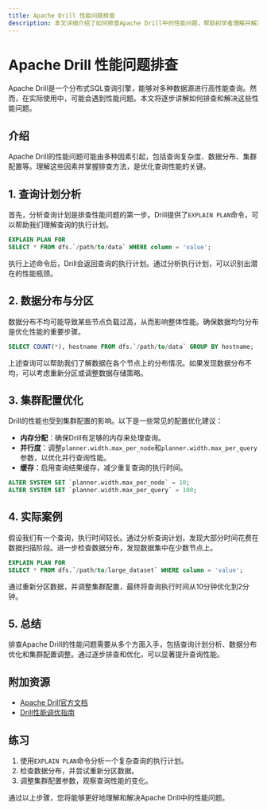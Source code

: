 ```yaml
---
title: Apache Drill 性能问题排查
description: 本文详细介绍了如何排查Apache Drill中的性能问题，帮助初学者理解并解决常见的性能瓶颈。
---
```


# Apache Drill 性能问题排查

Apache Drill是一个分布式SQL查询引擎，能够对多种数据源进行高性能查询。然而，在实际使用中，可能会遇到性能问题。本文将逐步讲解如何排查和解决这些性能问题。

## 介绍

Apache Drill的性能问题可能由多种因素引起，包括查询复杂度、数据分布、集群配置等。理解这些因素并掌握排查方法，是优化查询性能的关键。

## 1. 查询计划分析

首先，分析查询计划是排查性能问题的第一步。Drill提供了`EXPLAIN PLAN`命令，可以帮助我们理解查询的执行计划。

```sql
EXPLAIN PLAN FOR
SELECT * FROM dfs.`/path/to/data` WHERE column = 'value';
```

执行上述命令后，Drill会返回查询的执行计划。通过分析执行计划，可以识别出潜在的性能瓶颈。

## 2. 数据分布与分区

数据分布不均可能导致某些节点负载过高，从而影响整体性能。确保数据均匀分布是优化性能的重要步骤。

```sql
SELECT COUNT(*), hostname FROM dfs.`/path/to/data` GROUP BY hostname;
```

上述查询可以帮助我们了解数据在各个节点上的分布情况。如果发现数据分布不均，可以考虑重新分区或调整数据存储策略。

## 3. 集群配置优化

Drill的性能也受到集群配置的影响。以下是一些常见的配置优化建议：

- **内存分配**：确保Drill有足够的内存来处理查询。
- **并行度**：调整`planner.width.max_per_node`和`planner.width.max_per_query`参数，以优化并行查询性能。
- **缓存**：启用查询结果缓存，减少重复查询的执行时间。

```sql
ALTER SYSTEM SET `planner.width.max_per_node` = 10;
ALTER SYSTEM SET `planner.width.max_per_query` = 100;
```

## 4. 实际案例

假设我们有一个查询，执行时间较长。通过分析查询计划，发现大部分时间花费在数据扫描阶段。进一步检查数据分布，发现数据集中在少数节点上。

```sql
EXPLAIN PLAN FOR
SELECT * FROM dfs.`/path/to/large_dataset` WHERE column = 'value';
```

通过重新分区数据，并调整集群配置，最终将查询执行时间从10分钟优化到2分钟。

## 5. 总结

排查Apache Drill的性能问题需要从多个方面入手，包括查询计划分析、数据分布优化和集群配置调整。通过逐步排查和优化，可以显著提升查询性能。

## 附加资源

- [Apache Drill官方文档](https://drill.apache.org/docs/)
- [Drill性能调优指南](https://drill.apache.org/docs/performance-tuning/)

## 练习

1. 使用`EXPLAIN PLAN`命令分析一个复杂查询的执行计划。
2. 检查数据分布，并尝试重新分区数据。
3. 调整集群配置参数，观察查询性能的变化。

通过以上步骤，您将能够更好地理解和解决Apache Drill中的性能问题。